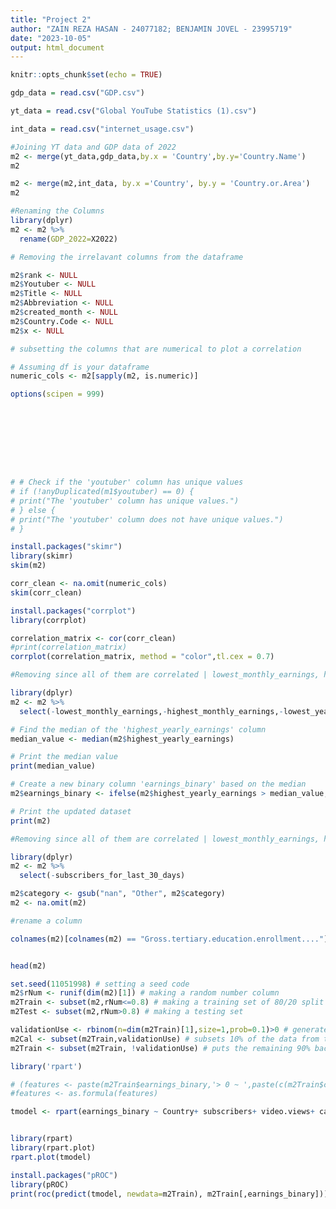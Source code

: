 ```yaml
---
title: "Project 2"
author: "ZAIN REZA HASAN - 24077182; BENJAMIN JOVEL - 23995719"
date: "2023-10-05"
output: html_document
---
```


```r
knitr::opts_chunk$set(echo = TRUE)
```

```r

gdp_data = read.csv("GDP.csv")

yt_data = read.csv("Global YouTube Statistics (1).csv")

int_data = read.csv("internet_usage.csv")
```

```r

#Joining YT data and GDP data of 2022
m2 <- merge(yt_data,gdp_data,by.x = 'Country',by.y='Country.Name')
m2

m2 <- merge(m2,int_data, by.x ='Country', by.y = 'Country.or.Area')
m2

#Renaming the Columns
library(dplyr)
m2 <- m2 %>% 
  rename(GDP_2022=X2022)

```
```r

# Removing the irrelavant columns from the dataframe

m2$rank <- NULL
m2$Youtuber <- NULL
m2$Title <- NULL
m2$Abbreviation <- NULL
m2$created_month <- NULL
m2$Country.Code <- NULL
m2$x <- NULL

# subsetting the columns that are numerical to plot a correlation

# Assuming df is your dataframe
numeric_cols <- m2[sapply(m2, is.numeric)]

options(scipen = 999)









# # Check if the 'youtuber' column has unique values
# if (!anyDuplicated(m1$youtuber) == 0) {
# print("The 'youtuber' column has unique values.")
# } else {
# print("The 'youtuber' column does not have unique values.")
# }

```

```r
install.packages("skimr")
library(skimr)
skim(m2)
```
```r

corr_clean <- na.omit(numeric_cols)
skim(corr_clean)


```

```r
install.packages("corrplot")  
library(corrplot)

correlation_matrix <- cor(corr_clean)
#print(correlation_matrix)
corrplot(correlation_matrix, method = "color",tl.cex = 0.7)


```


```r

#Removing since all of them are correlated | lowest_monthly_earnings, highest_monthly_earnings lowest_yearly_earnings,video_views_for_the_last_30_days,subscribers_for_last_30_days

library(dplyr)
m2 <- m2 %>%
  select(-lowest_monthly_earnings,-highest_monthly_earnings,-lowest_yearly_earnings) 


```

```r
# Find the median of the 'highest_yearly_earnings' column
median_value <- median(m2$highest_yearly_earnings)

# Print the median value
print(median_value)

# Create a new binary column 'earnings_binary' based on the median
m2$earnings_binary <- ifelse(m2$highest_yearly_earnings > median_value, 1, 0)

# Print the updated dataset
print(m2)
```

```r


#Removing since all of them are correlated | lowest_monthly_earnings, highest_monthly_earnings lowest_yearly_earnings, created_date

library(dplyr)
m2 <- m2 %>%
  select(-subscribers_for_last_30_days)

m2$category <- gsub("nan", "Other", m2$category)
m2 <- na.omit(m2)

#rename a column

colnames(m2)[colnames(m2) == "Gross.tertiary.education.enrollment...."] <- "educationEnrollmentTertiary"


head(m2)

```


```r

set.seed(11051998) # setting a seed code
m2$rNum <- runif(dim(m2)[1]) # making a random number column
m2Train <- subset(m2,rNum<=0.8) # making a training set of 80/20 split
m2Test <- subset(m2,rNum>0.8) # making a testing set


```


```r

validationUse <- rbinom(n=dim(m2Train)[1],size=1,prob=0.1)>0 # generates a random bionomial distribution 1 or 0s with probability 10%
m2Cal <- subset(m2Train,validationUse) # subsets 10% of the data from the training set we made above
m2Train <- subset(m2Train, !validationUse) # puts the remaining 90% back in our dataset


```


```r

library('rpart')

# (features <- paste(m2Train$earnings_binary,'> 0 ~ ',paste(c(m2Train$catVars, m2Train$numericVars), collapse=' + '), sep=''))
#features <- as.formula(features)

tmodel <- rpart(earnings_binary ~ Country+ subscribers+ video.views+ category+ uploads+ channel_type+ video_views_rank+ country_rank+ channel_type_rank+ created_year+ created_date+educationEnrollmentTertiary+ Population.x+ Unemployment.rate+ Urban_population+ Latitude+ Longitude+ GDP_2022+ Internet.Users+ Population.y+ Rank+ Percentage+ Rank.1+ rNum+ category, data=m2Train)



```
```r

library(rpart)
library(rpart.plot)
rpart.plot(tmodel)


```


```r
install.packages("pROC")
library(pROC)
print(roc(predict(tmodel, newdata=m2Train), m2Train[,earnings_binary]))


```





























